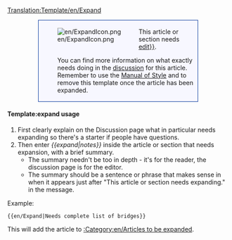 <noinclude>[[Translation:Template/en/Expand]]</noinclude><div style="background-color:#f7f7ff; border: 1px solid #003399; padding:0.2em; margin:1em 5em"><div style="float:left;">[[File:en/ExpandIcon.png]]</div><div style="margin-left:40px">This article or section needs [[{{en/PAGENAME|edit}}]]. {{{1|}}}<p>You can find more information on what exactly needs doing in the [[Talk:{{PAGENAME}}|discussion]] for this article. Remember to use the [[en/Wiki/Manual of Style|Manual of Style]] and to remove this template once the article has been expanded.</p></div></div>
<includeonly>{{{2|[[Category:en/Articles to be expanded]]}}}</includeonly>

<noinclude>
====Template:expand usage====
#First clearly explain on the Discussion page what in particular needs expanding so there's a starter if people have questions.
#Then enter ''<nowiki>{{</nowiki>expand|notes<nowiki>}}</nowiki>'' inside  the article or section that needs expansion, with a brief summary.  
#*The summary needn't be too in depth - it's for the reader, the discussion page is for the editor. 
#*The summary should be a sentence or phrase that makes sense in when it appears just after "This article or section needs expanding." in the message.

Example:
<pre>{{en/Expand|Needs complete list of bridges}}</pre>
This will add the article to [[:Category:en/Articles to be expanded]].
</noinclude>